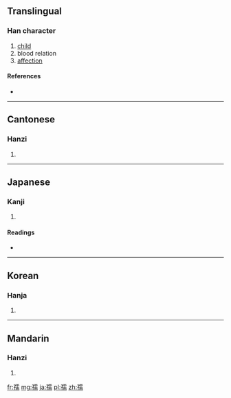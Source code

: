 ==Translingual==

===Han character===
{{Han char|rn=39|rad=子|as=14|sn=17|four=1142<sub>7</sub>|canj=弓木一月月 (NDMBB)}}

# [[child]]
# blood relation
# [[affection]]

====References====
* {{Han ref|kx=0281.020|dkj=07042|dj=0551.030|hdz=21020.010|uh=5B7A|ud=23418|bh=C0A9|bd=49321}}

----

==Cantonese==

===Hanzi===
{{yue-hanzi|jyut=|y=yu4}}

# {{defn|lang=yue|sort=子14}}

----

==Japanese==

===Kanji===
{{ja-kanji|grade=|rs=子14}}

# {{defn|lang=ja|sort=子14}}

====Readings====
* {{ja-readings|on=[[じゅ]] (ju)|kun=[[ちのみご]] (chinomigo), [[おさない]] (osanai)}}

----

==Korean==

===Hanja===
{{ko-hanja|hangeul=유|rv=yu|mr=yu}}

# {{defn|lang=ko|sort=子14}}

----

==Mandarin==

===Hanzi===
{{cmn-hanzi|pin=[[rú]] ([[ru2]])|wg=ju<sup>2</sup>}}

# {{defn|lang=cmn|sort=子14}}

[[fr:孺]]
[[mg:孺]]
[[ja:孺]]
[[pl:孺]]
[[zh:孺]]